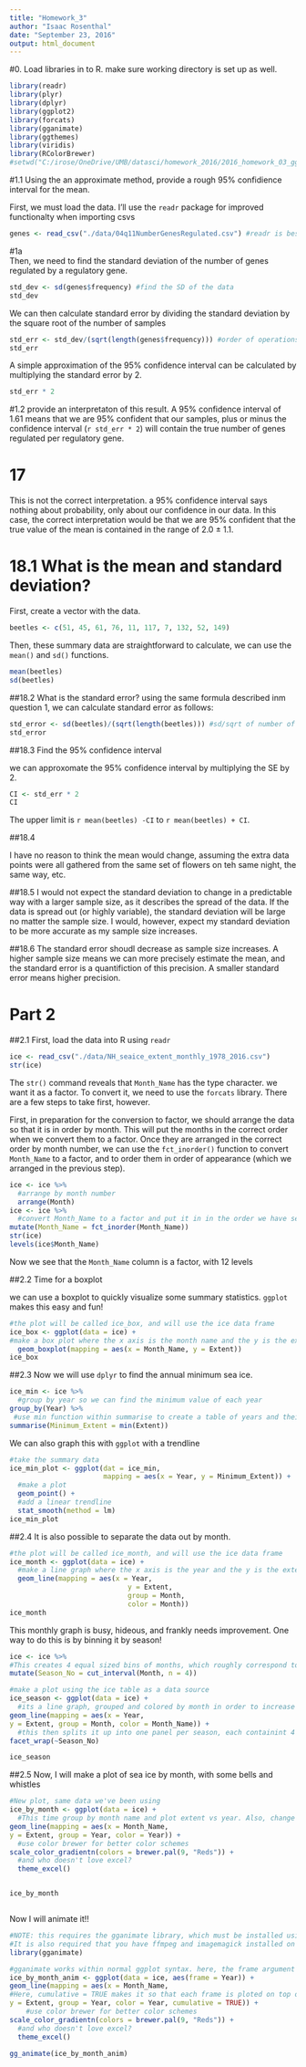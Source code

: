 ```yaml
---
title: "Homework_3"
author: "Isaac Rosenthal"
date: "September 23, 2016"
output: html_document
---
```



#0. Load libraries in to R. make sure  working directory is set up as well.

```r
library(readr)
library(plyr)
library(dplyr)
library(ggplot2)
library(forcats)
library(gganimate)
library(ggthemes)
library(viridis)
library(RColorBrewer)
#setwd("C:/irose/OneDrive/UMB/datasci/homework_2016/2016_homework_03_ggplot2") #only works the first time

```

#1.1 Using the an approximate method, provide a rough 95% confidience interval for the mean.


First, we must load the data. I'll use the `readr` package for improved functionalty when importing csvs

```r
genes <- read_csv("./data/04q11NumberGenesRegulated.csv") #readr is bestr
```

#1a  
Then, we need to find the standard deviation of the number of genes regulated by a regulatory gene. 

```r
std_dev <- sd(genes$frequency) #find the SD of the data
std_dev
```

We can then calculate standard error by dividing the standard deviation by the square root of the number of samples

```r
std_err <- std_dev/(sqrt(length(genes$frequency))) #order of operations is important here, don't be a fool
std_err
```

A simple approximation of the 95% confidence interval can be calculated by multiplying the standard error by 2.

```r
std_err * 2
```


#1.2 provide an interpretaton of this result.
A 95% confidence interval of 1.61 means that we are 95% confident that our samples, plus or minus the confidence interval (`r std_err * 2`)  will contain the true number of genes regulated per regulatory gene.


# 17
This is not the correct interpretation. a 95% confidence interval says nothing about probability, only about our confidence in our data. In this case, the correct interpretation would be that we are 95% confident that the true value of the mean is contained in the range of 2.0 ± 1.1.

# 18.1 What is the mean and standard deviation?

First, create a vector with the data.

```r
beetles <- c(51, 45, 61, 76, 11, 117, 7, 132, 52, 149)
```


Then, these summary data are straightforward to calculate, we can use the `mean()` and `sd()` functions.
```r
mean(beetles)
sd(beetles)
```

##18.2 What is the standard error?
using the same formula described inm question 1, we can calculate standard error as follows:
```r
std_error <- sd(beetles)/(sqrt(length(beetles))) #sd/sqrt of number of samples
std_error
```

##18.3 Find the 95% confidence interval

we can approxomate the 95% confidence interval by multiplying the SE by 2.
```r
CI <- std_err * 2
CI
```

The upper limit is `r mean(beetles) -CI` to `r mean(beetles) + CI`.

##18.4 

I have no reason to think the mean would change, assuming the extra data points were all gathered from the same set of flowers on teh same night, the same way, etc.

##18.5
I would not expect the standard deviation to change in a predictable way with a larger sample size, as it describes the spread of the data. If the data is spread out (or highly variable), the standard deviation will be large no matter the sample size. I would, however, expect my standard deviation to be more accurate as my sample size increases.

##18.6
The standard error shoudl decrease as sample size increases. A higher sample size means we can more precisely estimate the mean, and the standard error is a quantifiction of this precision. A smaller standard error means higher precision.

# Part 2

##2.1
First, load the data into R using `readr`

```r
ice <- read_csv("./data/NH_seaice_extent_monthly_1978_2016.csv")
str(ice)
```

The `str()` command reveals that `Month_Name` has the type character. we want it as a factor. To convert it, we need to use the `forcats` library. There are a few steps to take first, however. 

First, in preparation for the conversion to factor, we should arrange the data so that it is in order by month. This will put the months in the correct order when we convert them to a factor. Once they are arranged in the correct order by month number, we can use the `fct_inorder()` function to convert `Month_Name` to a factor, and to order them in order of appearance (which we arranged in the previous step).

```r
ice <- ice %>%
  #arrange by month number
  arrange(Month)
ice <- ice %>%
  #convert Month_Name to a factor and put it in in the order we have set
mutate(Month_Name = fct_inorder(Month_Name))
str(ice)
levels(ice$Month_Name)
```



Now we see that the `Month_Name` column is a factor, with 12 levels

##2.2 Time for a boxplot

we can use a boxplot to quickly visualize some summary statistics. `ggplot` makes this easy and fun!

```r
#the plot will be called ice_box, and will use the ice data frame
ice_box <- ggplot(data = ice) +
#make a box plot where the x axis is the month name and the y is the extent of the sea ice
  geom_boxplot(mapping = aes(x = Month_Name, y = Extent))
ice_box
```


##2.3
Now we will use `dplyr` to find the annual minimum sea ice.

```r
ice_min <- ice %>%
  #group by year so we can find the minimum value of each year
group_by(Year) %>%
 #use min function within summarise to create a table of years and their minimum ice extent.
summarise(Minimum_Extent = min(Extent))
```

We can also graph this with `ggplot` with a trendline

```r
#take the summary data
ice_min_plot <- ggplot(dat = ice_min, 
                       mapping = aes(x = Year, y = Minimum_Extent)) +
  #make a plot
  geom_point() +
  #add a linear trendline
  stat_smooth(method = lm)
ice_min_plot
```

##2.4 
It is also possible to separate the data out by month.

```r

#the plot will be called ice_month, and will use the ice data frame
ice_month <- ggplot(data = ice) +
  #make a line graph where the x axis is the year and the y is the extent of the sea ice, with 1 line for each month
  geom_line(mapping = aes(x = Year,
                             y = Extent,
                             group = Month,
                             color = Month))
ice_month
```

This monthly graph is busy, hideous, and frankly needs improvement. One way to do this is by binning it by season!

```r
ice <- ice %>%
#This creates 4 equal sized bins of months, which roughly correspond to the seasons. make sure you have the forcats library installed!
mutate(Season_No = cut_interval(Month, n = 4))

```

```r
#make a plot using the ice table as a data source
ice_season <- ggplot(data = ice) +
  #its a line graph, grouped and colored by month in order to increase readability
geom_line(mapping = aes(x = Year,
y = Extent, group = Month, color = Month_Name)) +
  #this then splits it up into one panel per season, each containint 4 months.
facet_wrap(~Season_No)

ice_season
```

##2.5
Now, I will make a plot of sea ice by month, with some bells and whistles

```r
#New plot, same data we've been using
ice_by_month <- ggplot(data = ice) +
  #This time group by month name and plot extent vs year. Also, change color based on year.
geom_line(mapping = aes(x = Month_Name,
y = Extent, group = Year, color = Year)) +
  #use color brewer for better color schemes
scale_color_gradientn(colors = brewer.pal(9, "Reds")) +
  #and who doesn't love excel?
  theme_excel()


ice_by_month



```

 Now I will animate it!!
 
```r
#NOTE: this requires the gganimate library, which must be installed using devtools::{install.pacages("gganimate"}. 
#It is also required that you have ffmpeg and imagemagick installed on your computer
library(gganimate)

#gganimate works within normal ggplot syntax. here, the frame argument is the variable of which each value will act as a frame in the animation, in this case each year will be a new frame in the animation.
ice_by_month_anim <- ggplot(data = ice, aes(frame = Year)) +
geom_line(mapping = aes(x = Month_Name,
#Here, cumulative = TRUE makes it so that each frame is ploted on top of the previous one,building the final plot 1 frame at a time.
y = Extent, group = Year, color = Year, cumulative = TRUE)) +
    #use color brewer for better color schemes
scale_color_gradientn(colors = brewer.pal(9, "Reds")) +
  #and who doesn't love excel?
  theme_excel()

gg_animate(ice_by_month_anim)
  ```





